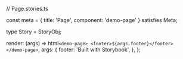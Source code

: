 // Page.stories.ts



const meta = {
  title: 'Page',
  component: 'demo-page'
} satisfies Meta;

type Story = StoryObj;

  render: (args) => html`
    <demo-page>
      <footer>${args.footer}</footer>
    </demo-page>
  `,
  args: {
    footer: 'Built with Storybook',
  },
};
